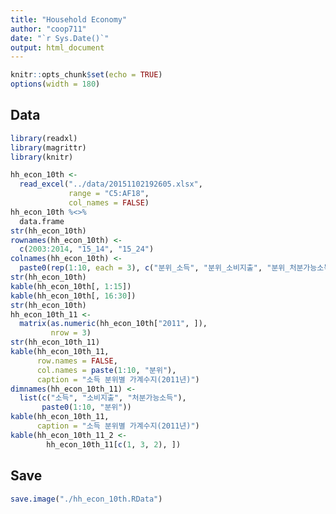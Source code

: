 ```yaml
---
title: "Household Economy"
author: "coop711"
date: "`r Sys.Date()`"
output: html_document
---
```


```r
knitr::opts_chunk$set(echo = TRUE)
options(width = 180)
```

## Data

```r
library(readxl)
library(magrittr)
library(knitr)
```

```r
hh_econ_10th <-
  read_excel("../data/20151102192605.xlsx",
             range = "C5:AF18",
             col_names = FALSE)
hh_econ_10th %<>%
  data.frame
str(hh_econ_10th)
rownames(hh_econ_10th) <- 
  c(2003:2014, "15_14", "15_24")
colnames(hh_econ_10th) <- 
  paste0(rep(1:10, each = 3), c("분위_소득", "분위_소비지출", "분위_처분가능소득"))
str(hh_econ_10th)
kable(hh_econ_10th[, 1:15])
kable(hh_econ_10th[, 16:30])
str(hh_econ_10th)
hh_econ_10th_11 <- 
  matrix(as.numeric(hh_econ_10th["2011", ]), 
         nrow = 3)
str(hh_econ_10th_11)
kable(hh_econ_10th_11, 
      row.names = FALSE, 
      col.names = paste(1:10, "분위"), 
      caption = "소득 분위별 가계수지(2011년)")
dimnames(hh_econ_10th_11) <- 
  list(c("소득", "소비지출", "처분가능소득"), 
       paste0(1:10, "분위"))
kable(hh_econ_10th_11, 
      caption = "소득 분위별 가계수지(2011년)")
kable(hh_econ_10th_11_2 <- 
        hh_econ_10th_11[c(1, 3, 2), ])
```

## Save

```r
save.image("./hh_econ_10th.RData")
```


